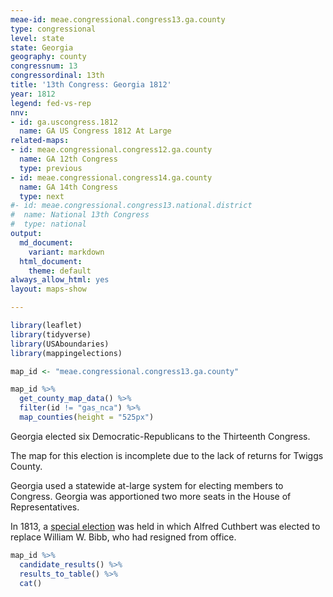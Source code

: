 ```yaml
---
meae-id: meae.congressional.congress13.ga.county
type: congressional
level: state
state: Georgia
geography: county
congressnum: 13
congressordinal: 13th
title: '13th Congress: Georgia 1812'
year: 1812
legend: fed-vs-rep
nnv:
- id: ga.uscongress.1812
  name: GA US Congress 1812 At Large
related-maps:
- id: meae.congressional.congress12.ga.county
  name: GA 12th Congress
  type: previous
- id: meae.congressional.congress14.ga.county
  name: GA 14th Congress
  type: next
#- id: meae.congressional.congress13.national.district
#  name: National 13th Congress
#  type: national
output:
  md_document:
    variant: markdown
  html_document:
    theme: default
always_allow_html: yes
layout: maps-show

---
```


```r
library(leaflet)
library(tidyverse)
library(USAboundaries)
library(mappingelections)

map_id <- "meae.congressional.congress13.ga.county"
```

<div class="map">

```r
map_id %>%
  get_county_map_data() %>%
  filter(id != "gas_nca") %>% 
  map_counties(height = "525px")
```

</div>

Georgia elected six Democratic-Republicans to the Thirteenth Congress.

The map for this election is incomplete due to the lack of returns for Twiggs County.

Georgia used a statewide at-large system for electing members to Congress. Georgia was apportioned two more seats in the House of Representatives.

In 1813, a [special election](https://elections.lib.tufts.edu/catalog/tufts:ga.uscongress.special.1813) was held in which Alfred Cuthbert was elected to replace William W. Bibb, who had resigned from office.

<div class="results-table">

```r
map_id %>%
  candidate_results() %>%
  results_to_table() %>%
  cat()
```

</div>
